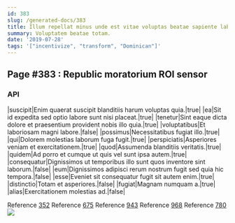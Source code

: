 ```yaml
---
id: 383
slug: /generated-docs/383
title: Illum repellat minus unde est vitae voluptas beatae sapiente labore.
summary: Voluptatem beatae totam.
date: '2019-07-28'
tags: '["incentivize", "transform", "Dominican"]'
---
```

## Page #383 : Republic moratorium ROI sensor

### API

|suscipit|Enim quaerat suscipit blanditiis harum voluptas quia.|true|
|ea|Sit id expedita sed optio labore sunt nisi placeat.|true|
|tenetur|Sint eaque dicta dolore et praesentium provident nobis illo quia.|true|
|voluptatibus|Et laboriosam magni labore.|false|
|possimus|Necessitatibus fugiat illo.|true|
|qui|Dolorem molestias laborum fuga fugit.|true|
|perspiciatis|Asperiores veniam et exercitationem.|true|
|quod|Assumenda blanditiis veritatis.|true|
|quidem|Ad porro et cumque ut quis vel sunt ipsa autem.|true|
|consequatur|Dignissimos ut temporibus illo sunt quos inventore sint laborum.|false|
|eum|Dignissimos adipisci rerum nostrum fugit sed quia hic tempora.|false|
|esse|Eveniet sit consequatur fugit sit autem enim.|true|
|distinctio|Totam et asperiores.|false|
|fugiat|Magnam numquam a.|true|
|alias|Exercitationem molestias ad.|false|

Reference [352](/generated-docs/352)
Reference [675](/generated-docs/675)
Reference [943](/generated-docs/943)
Reference [968](/generated-docs/968)
Reference [780](/generated-docs/780)
![](/assets/cats-5.jpg)


